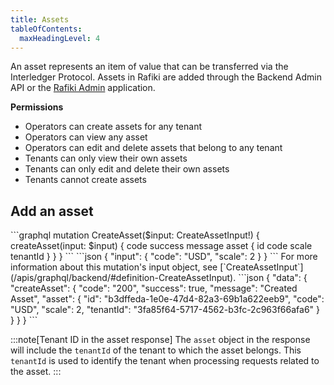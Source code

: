 ```yaml
---
title: Assets
tableOfContents:
  maxHeadingLevel: 4
---
```



An asset represents an item of value that can be transferred via the Interledger Protocol. Assets in Rafiki are added through the Backend Admin API or the [Rafiki Admin](/admin/admin-user-guide/#assets) application.

**Permissions**

- Operators can create assets for any tenant
- Operators can view any asset
- Operators can edit and delete assets that belong to any tenant
- Tenants can only view their own assets
- Tenants can only edit and delete their own assets
- Tenants cannot create assets

## Add an asset

<Tabs>
  <TabItem label="Operation">
    ```graphql
    mutation CreateAsset($input: CreateAssetInput!) {
      createAsset(input: $input) {
        code
        success
        message
        asset {
          id
          code
          scale
          tenantId
        }
      }
    }
    ```
  </TabItem>
  <TabItem label="Variables">
    ```json
    {
      "input": {
        "code": "USD",
        "scale": 2
      }
    }
    ```
    For more information about this mutation's input object, see [`CreateAssetInput`](/apis/graphql/backend/#definition-CreateAssetInput).

<TenantIdHmacNote />

  </TabItem>
  <TabItem label="Response">
    ```json
    {
      "data": {
        "createAsset": {
          "code": "200",
          "success": true,
          "message": "Created Asset",
          "asset": {
            "id": "b3dffeda-1e0e-47d4-82a3-69b1a622eeb9",
            "code": "USD",
            "scale": 2,
            "tenantId": "3fa85f64-5717-4562-b3fc-2c963f66afa6"
          }
        }
      }
    }
    ```

:::note[Tenant ID in the asset response]
The `asset` object in the response will include the `tenantId` of the tenant to which the asset belongs. This `tenantId` is used to identify the tenant when processing requests related to the asset.
:::

  </TabItem>
</Tabs>
